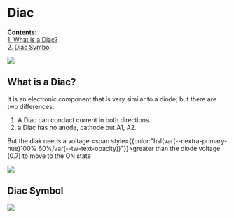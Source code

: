 
# Diac
**Contents:**\
[1. What is a Diac?](#what-is-a-resistor)\
[2. Diac Symbol](#resistor-symbol)

<Image src="/Diac-Cover.png" caption="Diac Image" />

## What is a Diac?

It is an electronic component that is very similar to a diode, but there are two differences:
1. A Diac can conduct current in both directions.
2. a Diac has no anode, cathode but A1, A2.

But the diak needs a voltage <span style={{color:"hsl(var(--nextra-primary-hue)100% 60%/var(--tw-text-opacity))"}}>greater than the diode voltage (0.7)</span> to move to the ON state

<Image src="/diac-voltage-current-characteristic-graph.svg" caption="DIAC voltage- current characteristic" />

## Diac Symbol

<Image src="/diac-circuit-symbol.svg" />
